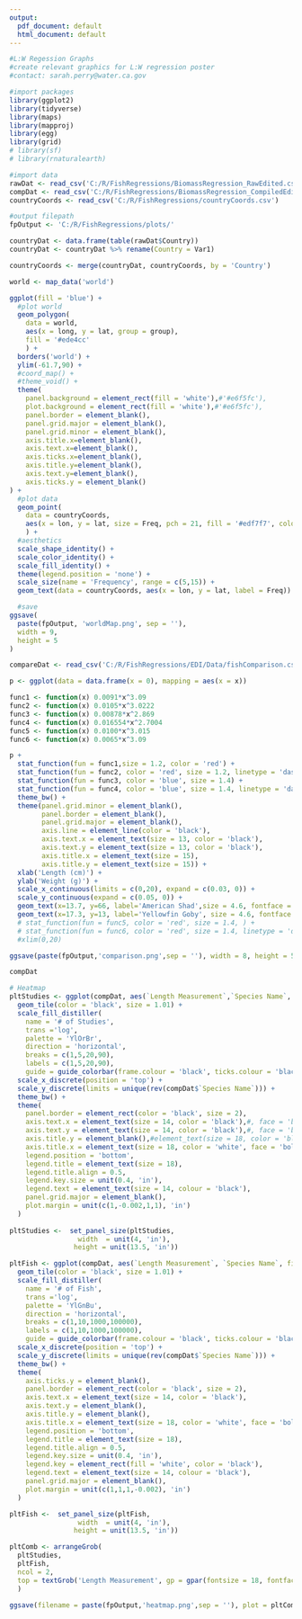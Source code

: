 ```yaml
---
output:
  pdf_document: default
  html_document: default
---
```

```r
#L:W Regession Graphs
#create relevant graphics for L:W regression poster
#contact: sarah.perry@water.ca.gov
```

```r
#import packages
library(ggplot2)
library(tidyverse)
library(maps)
library(mapproj)
library(egg)
library(grid)
# library(sf)
# library(rnaturalearth)
```

```r
#import data
rawDat <- read_csv('C:/R/FishRegressions/BiomassRegression_RawEdited.csv')
compDat <- read_csv('C:/R/FishRegressions/BiomassRegression_CompiledEdited.csv')
countryCoords <- read_csv('C:/R/FishRegressions/countryCoords.csv')

#output filepath
fpOutput <- 'C:/R/FishRegressions/plots/'
```

```r
countryDat <- data.frame(table(rawDat$Country))
countryDat <- countryDat %>% rename(Country = Var1)

countryCoords <- merge(countryDat, countryCoords, by = 'Country')
```


```r
world <- map_data('world')

ggplot(fill = 'blue') +
  #plot world
  geom_polygon(
    data = world,
    aes(x = long, y = lat, group = group),
    fill = '#ede4cc'
    ) +
  borders('world') +
  ylim(-61.7,90) +
  #coord_map() +
  #theme_void() +
  theme(
    panel.background = element_rect(fill = 'white'),#'#e6f5fc'),
    plot.background = element_rect(fill = 'white'),#'#e6f5fc'),
    panel.border = element_blank(),
    panel.grid.major = element_blank(),
    panel.grid.minor = element_blank(),
    axis.title.x=element_blank(),
    axis.text.x=element_blank(),
    axis.ticks.x=element_blank(),
    axis.title.y=element_blank(),
    axis.text.y=element_blank(),
    axis.ticks.y = element_blank()
) +
  #plot data
  geom_point(
    data = countryCoords,
    aes(x = lon, y = lat, size = Freq, pch = 21, fill = '#edf7f7', color = 'black')
    ) +
  #aesthetics
  scale_shape_identity() +
  scale_color_identity() +
  scale_fill_identity() +
  theme(legend.position = 'none') +
  scale_size(name = 'Frequency', range = c(5,15)) +
  geom_text(data = countryCoords, aes(x = lon, y = lat, label = Freq))

  #save
ggsave(
  paste(fpOutput, 'worldMap.png', sep = ''),
  width = 9,
  height = 5
)
```


```r
compareDat <- read_csv('C:/R/FishRegressions/EDI/Data/fishComparison.csv')

p <- ggplot(data = data.frame(x = 0), mapping = aes(x = x))

func1 <- function(x) 0.0091*x^3.09
func2 <- function(x) 0.0105*x^3.0222
func3 <- function(x) 0.00878*x^2.869
func4 <- function(x) 0.016554*x^2.7004
func5 <- function(x) 0.0100*x^3.015
func6 <- function(x) 0.0065*x^3.09

p +
  stat_function(fun = func1,size = 1.2, color = 'red') +
  stat_function(fun = func2, color = 'red', size = 1.2, linetype = 'dashed') +
  stat_function(fun = func3, color = 'blue', size = 1.4) +
  stat_function(fun = func4, color = 'blue', size = 1.4, linetype = 'dashed') +
  theme_bw() +
  theme(panel.grid.minor = element_blank(),
        panel.border = element_blank(),
        panel.grid.major = element_blank(),
        axis.line = element_line(color = 'black'),
        axis.text.x = element_text(size = 13, color = 'black'),
        axis.text.y = element_text(size = 13, color = 'black'),
        axis.title.x = element_text(size = 15),
        axis.title.y = element_text(size = 15)) +
  xlab('Length (cm)') +
  ylab('Weight (g)') +
  scale_x_continuous(limits = c(0,20), expand = c(0.03, 0)) +
  scale_y_continuous(expand = c(0.05, 0)) +
  geom_text(x=13.7, y=66, label='American Shad',size = 4.6, fontface = 'bold') +
  geom_text(x=17.3, y=13, label='Yellowfin Goby', size = 4.6, fontface = 'bold')
  # stat_function(fun = func5, color = 'red', size = 1.4, ) +
  # stat_function(fun = func6, color = 'red', size = 1.4, linetype = 'dashed') +
  #xlim(0,20)

ggsave(paste(fpOutput,'comparison.png',sep = ''), width = 8, height = 5)

```

```r
compDat
```

```r
# Heatmap 
pltStudies <- ggplot(compDat, aes(`Length Measurement`,`Species Name`, fill= n_Studies)) + 
  geom_tile(color = 'black', size = 1.01) +
  scale_fill_distiller(
    name = '# of Studies',
    trans ='log',
    palette = 'YlOrBr',
    direction = 'horizontal',
    breaks = c(1,5,20,90),
    labels = c(1,5,20,90),
    guide = guide_colorbar(frame.colour = 'black', ticks.colour = 'black', frame.linewidth = 2, ticks.linewidth = 2)) +
  scale_x_discrete(position = 'top') +
  scale_y_discrete(limits = unique(rev(compDat$`Species Name`))) +
  theme_bw() +
  theme(
    panel.border = element_rect(color = 'black', size = 2),
    axis.text.x = element_text(size = 14, color = 'black'),#, face = 'bold'),
    axis.text.y = element_text(size = 14, color = 'black'),#, face = 'bold'),
    axis.title.y = element_blank(),#element_text(size = 18, color = 'black', face = 'bold'),
    axis.title.x = element_text(size = 18, color = 'white', face = 'bold'),
    legend.position = 'bottom',
    legend.title = element_text(size = 18),
    legend.title.align = 0.5,
    legend.key.size = unit(0.4, 'in'),
    legend.text = element_text(size = 14, colour = 'black'),
    panel.grid.major = element_blank(),
    plot.margin = unit(c(1,-0.002,1,1), 'in')
  ) 
  
pltStudies <-  set_panel_size(pltStudies,
                 width  = unit(4, 'in'),
                height = unit(13.5, 'in'))

pltFish <- ggplot(compDat, aes(`Length Measurement`, `Species Name`, fill= n_Fish)) + 
  geom_tile(color = 'black', size = 1.01) +
  scale_fill_distiller(
    name = '# of Fish',
    trans ='log',
    palette = 'YlGnBu',
    direction = 'horizontal',
    breaks = c(1,10,1000,100000),
    labels = c(1,10,1000,100000),
    guide = guide_colorbar(frame.colour = 'black', ticks.colour = 'black', frame.linewidth = 2, ticks.linewidth = 2)) +
  scale_x_discrete(position = 'top') +
  scale_y_discrete(limits = unique(rev(compDat$`Species Name`))) +
  theme_bw() +
  theme(
    axis.ticks.y = element_blank(),
    panel.border = element_rect(color = 'black', size = 2),
    axis.text.x = element_text(size = 14, color = 'black'),
    axis.text.y = element_blank(),
    axis.title.y = element_blank(),
    axis.title.x = element_text(size = 18, color = 'white', face = 'bold'),
    legend.position = 'bottom',
    legend.title = element_text(size = 18),
    legend.title.align = 0.5,
    legend.key.size = unit(0.4, 'in'),
    legend.key = element_rect(fill = 'white', color = 'black'),
    legend.text = element_text(size = 14, colour = 'black'),
    panel.grid.major = element_blank(),
    plot.margin = unit(c(1,1,1,-0.002), 'in')
  ) 

pltFish <-  set_panel_size(pltFish,
                 width  = unit(4, 'in'),
                height = unit(13.5, 'in'))

pltComb <- arrangeGrob(
  pltStudies,
  pltFish,
  ncol = 2,
  top = textGrob('Length Measurement', gp = gpar(fontsize = 18, fontface = 'bold'), hjust = 0.32, vjust = 1)
  )

ggsave(filename = paste(fpOutput,'heatmap.png',sep = ''), plot = pltComb, width = 13.5, height = 15.2)
```


